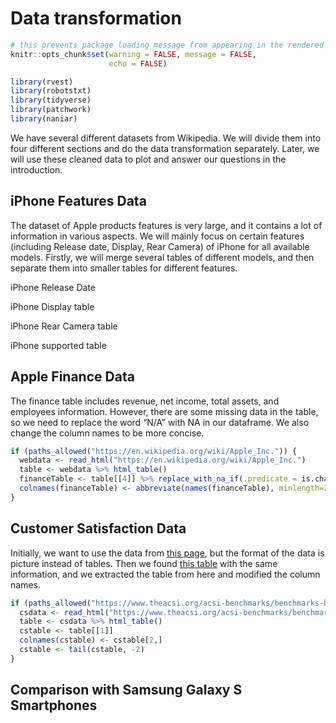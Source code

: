 # Data transformation

```r
# this prevents package loading message from appearing in the rendered version of your problem set
knitr::opts_chunk$set(warning = FALSE, message = FALSE,
                      echo = FALSE)
```

```r
library(rvest)
library(robotstxt)
library(tidyverse) 
library(patchwork)
library(naniar)
```

We have several different datasets from Wikipedia. We will divide them into four different sections and do the data transformation separately. Later, we will use these cleaned data to plot and answer our questions in the introduction.

## iPhone Features Data

The dataset of Apple products features is very large, and it contains a lot of information in various aspects. We will mainly focus on certain features (including Release date, Display, Rear Camera) of iPhone for all available models. Firstly, we will merge several tables of different models, and then separate them into smaller tables for different features.

iPhone Release Date 

iPhone Display table

iPhone Rear Camera table

iPhone supported table

## Apple Finance Data

The finance table includes revenue, net income, total assets, and employees information. However, there are some missing data in the table, so we need to replace the word "N/A" with NA in our dataframe. We also change the column names to be more concise.

```r
if (paths_allowed("https://en.wikipedia.org/wiki/Apple_Inc.")) {
  webdata <- read_html("https://en.wikipedia.org/wiki/Apple_Inc.")
  table <- webdata %>% html_table()
  financeTable <- table[[4]] %>% replace_with_na_if(.predicate = is.character, condition = ~.x %in% ("N/A"))
  colnames(financeTable) <- abbreviate(names(financeTable), minlength=2)
}
```


## Customer Satisfaction Data

Initially, we want to use the data from [this page](https://www.macrumors.com/2020/05/19/apple-smartphone-customer-satisfaction-index/), but the format of the data is picture instead of tables. Then we found [this table](https://www.theacsi.org/acsi-benchmarks/benchmarks-by-brand/benchmarks-for-smartphones) with the same information, and we extracted the table from here and modified the column names.

```r
if (paths_allowed("https://www.theacsi.org/acsi-benchmarks/benchmarks-by-brand/benchmarks-for-smartphones")) {
  csdata <- read_html("https://www.theacsi.org/acsi-benchmarks/benchmarks-by-brand/benchmarks-for-smartphones")
  table <- csdata %>% html_table()
  cstable <- table[[1]]
  colnames(cstable) <- cstable[2,]
  cstable <- tail(cstable, -2)
}
```

## Comparison with Samsung Galaxy S Smartphones



